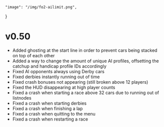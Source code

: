     "image": "/img/fo2-ailimit.png",
}

# v0.50

- Added ghosting at the start line in order to prevent cars being stacked on top of each other
- Added a way to change the amount of unique AI profiles, offsetting the catchup and handicap profile IDs accordingly
- Fixed AI opponents always using Derby cars
- Fixed derbies instantly running out of time
- Fixed crash bonuses not appearing (still broken above 12 players)
- Fixed the HUD disappearing at high player counts
- Fixed a crash when starting a race above 32 cars due to running out of listnodes
- Fixed a crash when starting derbies
- Fixed a crash when finishing a lap
- Fixed a crash when quitting to the menu
- Fixed a crash when restarting a race